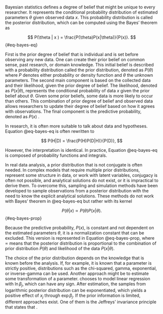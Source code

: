 Bayesian statistics defines a degree of belief that might be unique to every researcher. It represents the conditional
probability distribution of estimated parameters $\theta$ given observed data $x$. This probability distribution is
called the posterior distribution, which can be computed using the Bayes' theorem
\parencite[Page 35]{Marek2012_Pravdepodobnost} as

$$
P(\theta | x ) = \frac{P(\theta)P(x|\theta)}{P(x)}.
$$ {#eq-bayes-eq}

First is the prior degree of belief that is individual and is set before observing any new data. One can create their
prior belief on common sense, past research, or domain knowledge. This initial belief is described with a probability
distribution called the prior distribution, denoted as $P(\theta)$ where $P$ denotes either probability or density
function and $\theta$ the unknown parameters. The second main component is based on the collected data and their
likelihood, given the prior degree of belief. The likelihood, denoted as $P(x|\theta)$, represents the conditional
probability of data $x$ given the prior belief about $\theta$. Given some prior beliefs, some data is more likely to
occur than others. This combination of prior degree of belief and observed data allows researchers to update their
degree of belief based on how it agrees with observations. The final component is the predictive probability, denoted
as $P(x)$ \parencite[Chap. 6]{Hebak2013_StatistickeMysleniNastroje}.

In research, it is often more suitable to talk about data and hypotheses. Equation @eq-bayes-eq is often rewritten to

$$
P(H|D) = \frac{P(H)P(D|H)}{P(D)},
$$

However, the interpretation is identical. In practice, Equation @eq-bayes-eq is composed of probability functions and
integrals.

In real data analysis, a prior distribution that is not conjugate is often needed. In complex models that require
multiple prior distributions, represent some structure in data, or work with latent variables, conjugacy is often not
possible, and analytical solutions do not exist, or it is impractical to derive them. To overcome this, sampling and
simulation methods have been developed to sample observations from a posterior distribution with the need to know the
explicit analytical solutions. These methods do not work with Bayes' theorem in @eq-bayes-eq but rather with its kernel

$$
P(\theta | x ) \propto P(\theta)P(x|\theta).
$$ {#eq-bayes-prop}

Because the predictive probability, $P(x)$, is constant and not dependent on the estimated parameters $\theta$, it is a
normalization constant that can be excluded. This version is represented in Equation @eq-bayes-prop, where $\propto$
means that the posterior distribution is proportional to the combination of prior distribution $P(\theta)$ and
likelihood of the data $P(x|\theta)$.

The choice of the prior distribution depends on the knowledge that is known before the analysis. If, for example, it is
known that a parameter is strictly positive, distributions such as the chi-squared, gamma, exponential, or
inverse-gamma can be used. Another approach might be to estimate some transformation of a parameter.
\parencite[Chap. 4.4]{McElreath2020_StatisticalRethinkingBayesian} chooses to model linear regression with $\ln
\beta_j$, which can have any sign. After estimation, the samples from logarithmic posterior distribution can be
exponentiated, which yields a positive effect of $x_j$ through $\exp \beta_j$. If the prior information is limited,
different approaches exist. One of them is the Jeffreys' invariance principle that states that \enquote{any rule for
determining the prior density for $P(\theta)$ should yield an equivalent result if applied to a transformed parameter}
\parencite[Chap. 2.8]{Gelman2014_BayesianDataAnalysis}.